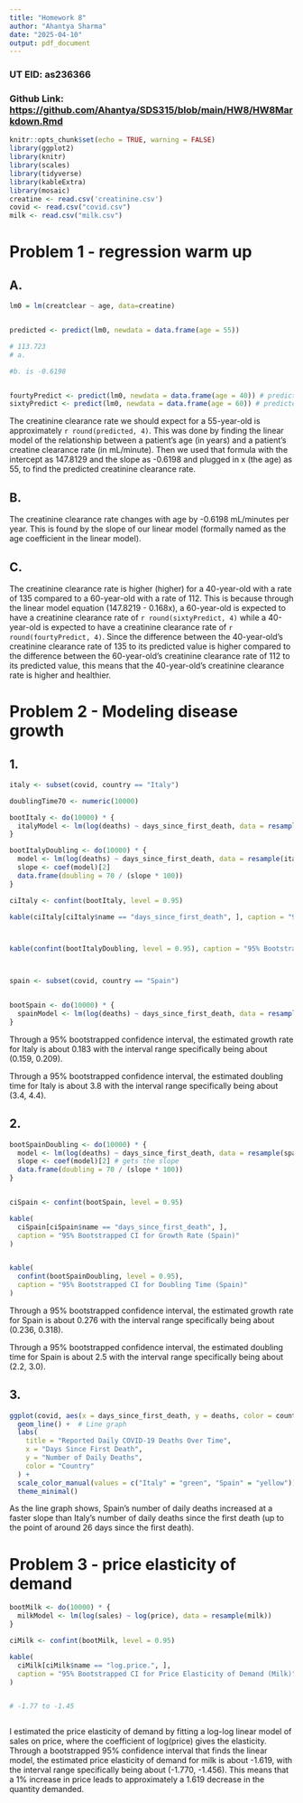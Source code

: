 ```yaml
---
title: "Homework 8"
author: "Ahantya Sharma"
date: "2025-04-10"
output: pdf_document
---
```


### UT EID: as236366

### Github Link: <https://github.com/Ahantya/SDS315/blob/main/HW8/HW8Markdown.Rmd>

```r
knitr::opts_chunk$set(echo = TRUE, warning = FALSE)
library(ggplot2)
library(knitr)
library(scales)
library(tidyverse)
library(kableExtra)
library(mosaic)
creatine <- read.csv('creatinine.csv')
covid <- read.csv("covid.csv")
milk <- read.csv("milk.csv")
```

# Problem 1 - regression warm up 

## A.

```r

lm0 = lm(creatclear ~ age, data=creatine)


predicted <- predict(lm0, newdata = data.frame(age = 55))

# 113.723
# a. 

#b. is -0.6198


fourtyPredict <- predict(lm0, newdata = data.frame(age = 40)) # predicted to be 123, but 140 HEALTHIER
sixtyPredict <- predict(lm0, newdata = data.frame(age = 60)) # predicted to be 110.62 but 112
```

The creatinine clearance rate we should expect for a 55-year-old is approximately `r round(predicted, 4)`. This was done by finding the linear model of the relationship between a patient's age (in years) and a patient's creatine clearance rate (in mL/minute). Then we used that formula with the intercept as 147.8129 and the slope as -0.6198 and plugged in x (the age) as 55, to find the predicted creatinine clearance rate.

## B. 

The creatinine clearance rate changes with age by -0.6198 mL/minutes per year. This is found by the slope of our linear model (formally named as the age coefficient in the linear model).

## C. 

The creatinine clearance rate is higher (higher) for a 40-year-old with a rate of 135 compared to a 60-year-old with a rate of 112. This is because through the linear model equation (147.8219 - 0.168x), a 60-year-old is expected to have a creatinine clearance rate of `r round(sixtyPredict, 4)` while a 40-year-old is expected to have a creatinine clearance rate of `r round(fourtyPredict, 4)`. Since the difference between the 40-year-old's creatinine clearance rate of 135 to its predicted value is higher compared to the difference between the 60-year-old's creatinine clearance rate of 112 to its predicted value, this means that the 40-year-old's creatinine clearance rate is higher and healthier. 

\newpage


# Problem 2 - Modeling disease growth

## 1.

```r

italy <- subset(covid, country == "Italy")

doublingTime70 <- numeric(10000)

bootItaly <- do(10000) * {
  italyModel <- lm(log(deaths) ~ days_since_first_death, data = resample(italy))
}

bootItalyDoubling <- do(10000) * {
  model <- lm(log(deaths) ~ days_since_first_death, data = resample(italy))
  slope <- coef(model)[2]
  data.frame(doubling = 70 / (slope * 100))
}

ciItaly <- confint(bootItaly, level = 0.95)

kable(ciItaly[ciItaly$name == "days_since_first_death", ], caption = "95% Bootstrapped CI for Growth Rate (Italy)")



kable(confint(bootItalyDoubling, level = 0.95), caption = "95% Bootstrapped CI for Doubling Time (Italy)")



spain <- subset(covid, country == "Spain")


bootSpain <- do(10000) * {
  spainModel <- lm(log(deaths) ~ days_since_first_death, data = resample(spain))
}

```

Through a 95% bootstrapped confidence interval, the estimated growth rate for Italy is about 0.183 with the interval range specifically being about (0.159, 0.209). 

Through a 95% bootstrapped confidence interval, the estimated doubling time for Italy is about 3.8 with the interval range specifically being about (3.4, 4.4). 

## 2. 

```r

bootSpainDoubling <- do(10000) * {
  model <- lm(log(deaths) ~ days_since_first_death, data = resample(spain))
  slope <- coef(model)[2] # gets the slope
  data.frame(doubling = 70 / (slope * 100))
}


ciSpain <- confint(bootSpain, level = 0.95)

kable(
  ciSpain[ciSpain$name == "days_since_first_death", ],
  caption = "95% Bootstrapped CI for Growth Rate (Spain)"
)


kable(
  confint(bootSpainDoubling, level = 0.95),
  caption = "95% Bootstrapped CI for Doubling Time (Spain)"
)
```

Through a 95% bootstrapped confidence interval, the estimated growth rate for Spain is about 0.276 with the interval range specifically being about (0.236, 0.318). 

Through a 95% bootstrapped confidence interval, the estimated doubling time for Spain is about 2.5 with the interval range specifically being about (2.2, 3.0). 

## 3. 

```r

ggplot(covid, aes(x = days_since_first_death, y = deaths, color = country)) +
  geom_line() +  # Line graph
  labs(
    title = "Reported Daily COVID-19 Deaths Over Time",
    x = "Days Since First Death",
    y = "Number of Daily Deaths",
    color = "Country"
  ) +
  scale_color_manual(values = c("Italy" = "green", "Spain" = "yellow")) + 
  theme_minimal() 

```

As the line graph shows, Spain's number of daily deaths increased at a faster slope than Italy's number of daily deaths since the first death (up to the point of around 26 days since the first death). 

\newpage

# Problem 3 - price elasticity of demand 

```r


bootMilk <- do(10000) * {
  milkModel <- lm(log(sales) ~ log(price), data = resample(milk))
}

ciMilk <- confint(bootMilk, level = 0.95)

kable(
  ciMilk[ciMilk$name == "log.price.", ],
  caption = "95% Bootstrapped CI for Price Elasticity of Demand (Milk)"
)


# -1.77 to -1.45



```

I estimated the price elasticity of demand by fitting a log-log linear model of sales on price, where the coefficient of log(price) gives the elasticity. Through a bootstrapped 95% confidence interval that finds the linear model, the estimated price elasticity of demand for milk is about -1.619, with the interval range specifically being about (-1.770, -1.456). This means that a 1% increase in price leads to approximately a 1.619 decrease in the quantity demanded. 


